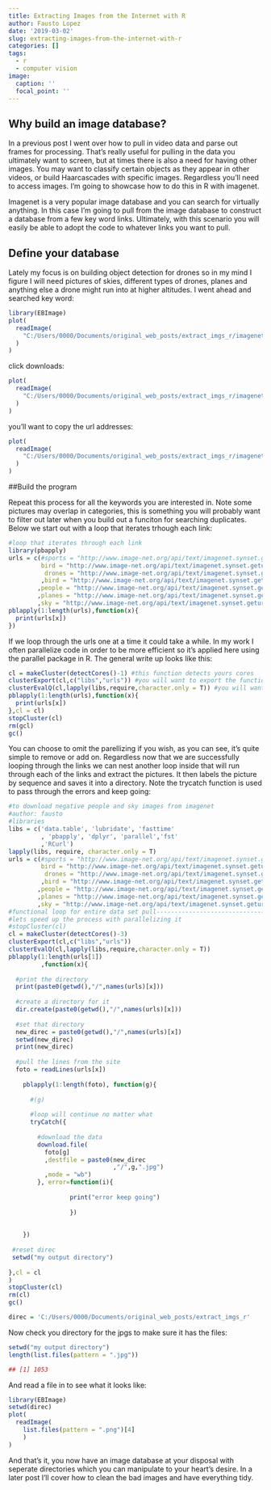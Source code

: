 ```yaml
---
title: Extracting Images from the Internet with R
author: Fausto Lopez
date: '2019-03-02'
slug: extracting-images-from-the-internet-with-r
categories: []
tags:
  - r
  - computer vision
image:
  caption: ''
  focal_point: ''
---
```



## Why build an image database?

In a previous post I went over how to pull in video data and parse out frames for processing. That's really useful for pulling in the data you ultimately want to screen, but at times there is also a need for having other images. You may want to classify certain objects as they appear in other videos, or build Haarcascades with specific images. Regardless you'll need to access images. I'm going to showcase how to do this in R with imagenet.

Imagenet is a very popular image database and you can search for virtually anything. In this case I'm going to pull from the image database to construct a database from a few key word links. Ultimately, with this scenario you will easily be able to adopt the code to whatever links you want to pull.

## Define your database

Lately my focus is on building object detection for drones so in my mind I figure I will need pictures of skies, different types of drones, planes and anything else a drone might run into at higher altitudes. I went ahead and searched key word:

```r
library(EBImage)
plot(
  readImage(
    "C:/Users/0000/Documents/original_web_posts/extract_imgs_r/imagenet_1.png"
  )
)
```

click downloads:

```r
plot(
  readImage(
    "C:/Users/0000/Documents/original_web_posts/extract_imgs_r/imagenet_2.png"
  )
)
```

you'll want to copy the url addresses:

```r
plot(
  readImage(
    "C:/Users/0000/Documents/original_web_posts/extract_imgs_r/imagenet_3.png"
  )
)
```

##Build the program

Repeat this process for all the keywords you are interested in. Note some pictures may overlap in categories, this is something you will probably want to filter out later when you build out a funciton for searching duplicates. Below we start out with a loop that iterates trhough each link:

```r
#loop that iterates through each link
library(pbapply)
urls = c(#sports = "http://www.image-net.org/api/text/imagenet.synset.geturls?wnid=n00523513",
         bird = "http://www.image-net.org/api/text/imagenet.synset.geturls?wnid=n01517966",
          drones = "http://www.image-net.org/api/text/imagenet.synset.geturls?wnid=n03245889"
         ,bird = "http://www.image-net.org/api/text/imagenet.synset.geturls?wnid=n01517966"
        ,people = "http://www.image-net.org/api/text/imagenet.synset.geturls?wnid=n07942152"
        ,planes = "http://www.image-net.org/api/text/imagenet.synset.geturls?wnid=n02690373"
        ,sky = "http://www.image-net.org/api/text/imagenet.synset.geturls?wnid=n09436708")
pblapply(1:length(urls),function(x){
  print(urls[x])
})
```

If we loop through the urls one at a time it could take a while. In my work I often parallelize code in order to be more efficient so it's applied here using the parallel package in R. The general write up looks like this:

```r
cl = makeCluster(detectCores()-1) #this function detects yours cores 
clusterExport(cl,c("libs","urls")) #you will want to export the functions and objects to each core
clusterEvalQ(cl,lapply(libs,require,character.only = T)) #you will want to pass your libraries as well
pblapply(1:length(urls),function(x){
  print(urls[x])
},cl = cl)
stopCluster(cl)
rm(gcl)
gc()
```

You can choose to omit the parellizing if you wish, as you can see, it's quite simple to remove or add on. Regardless now that we are successfully looping through the links we can nest another loop inside that will run through each of the links and extract the pictures. It then labels the picture by sequence and saves it into a directory. Note the trycatch function is used to pass through the errors and keep going:

```r
#to download negative people and sky images from imagenet
#author: fausto
#libraries
libs = c('data.table', 'lubridate', 'fasttime'
         , 'pbapply', 'dplyr', 'parallel','fst'
         ,'RCurl')
lapply(libs, require, character.only = T)
urls = c(#sports = "http://www.image-net.org/api/text/imagenet.synset.geturls?wnid=n00523513",
         bird = "http://www.image-net.org/api/text/imagenet.synset.geturls?wnid=n01517966",
          drones = "http://www.image-net.org/api/text/imagenet.synset.geturls?wnid=n03245889"
         ,bird = "http://www.image-net.org/api/text/imagenet.synset.geturls?wnid=n01517966"
        ,people = "http://www.image-net.org/api/text/imagenet.synset.geturls?wnid=n07942152"
        ,planes = "http://www.image-net.org/api/text/imagenet.synset.geturls?wnid=n02690373"
        ,sky = "http://www.image-net.org/api/text/imagenet.synset.geturls?wnid=n09436708")
#functional loop for entire data set pull----------------------------------
#lets speed up the process with parallelizing it
#stopCluster(cl)
cl = makeCluster(detectCores()-3)
clusterExport(cl,c("libs","urls"))
clusterEvalQ(cl,lapply(libs,require,character.only = T))
pblapply(1:length(urls[1])
         ,function(x){
  
  #print the directory            
  print(paste0(getwd(),"/",names(urls)[x]))
           
  #create a directory for it
  dir.create(paste0(getwd(),"/",names(urls)[x]))
           
  #set that directory
  new_direc = paste0(getwd(),"/",names(urls)[x])
  setwd(new_direc)
  print(new_direc)
  
  #pull the lines from the site
  foto = readLines(urls[x])
  
    pblapply(1:length(foto), function(g){
               
      #(g)
      
      #loop will continue no matter what
      tryCatch({              
        
        #download the data
        download.file(
          foto[g]
          ,destfile = paste0(new_direc
                             ,"/",g,".jpg")
          ,mode = "wb")
        }, error=function(i){
                 
                 print("error keep going")
                 
                 })
      
      
    })
 
 #reset direc
 setwd("my output directory")  
  
},cl = cl
)
stopCluster(cl)
rm(cl)
gc()
```

```r
direc = 'C:/Users/0000/Documents/original_web_posts/extract_imgs_r'

```


Now check you directory for the jpgs to make sure it has the files:

```r
setwd("my output directory")
length(list.files(pattern = ".jpg"))

## [1] 1053
```

And read a file in to see what it looks like:

```r
library(EBImage)
setwd(direc)
plot(
  readImage(
    list.files(pattern = ".png")[4]
    )
)
```

And that's it, you now have an image database at your disposal with seperate directories which you can manipulate to your heart's desire. In a later post I'll cover how to clean the bad images and have everything tidy.